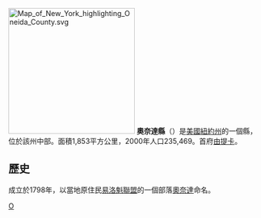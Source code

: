 {{Otheruses|奧奈達縣|subject=美國紐約州的一個縣|other=同名的縣}}
{{noteTA
|G1=USState
|1=zh-hans:县;zh-hk:縣;zh-tw:郡;
}}
[[File:Map_of_New_York_highlighting_Oneida_County.svg|250px]]
'''奧奈達縣'''（{{lang-en|Oneida County}}）是[[美國|美國]][[紐約州|紐約州]]的一個縣，位於該州中部。面積1,853平方公里，2000年人口235,469。首府[[由提卡_(紐約州)|由提卡]]。

== 歷史 ==
成立於1798年，以當地原住民[[易洛魁聯盟|易洛魁聯盟]]的一個部落[[奧奈達人|奧奈達]]命名。
{{New York}}
{{Authority control}}
{{NewYork-stub}}

[[Category:紐約州行政區劃|O]]